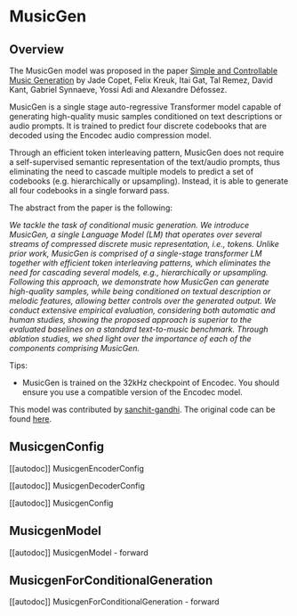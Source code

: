 <!--Copyright 2023 The HuggingFace Team. All rights reserved.

Licensed under the Apache License, Version 2.0 (the "License"); you may not use this file except in compliance with
the License. You may obtain a copy of the License at

http://www.apache.org/licenses/LICENSE-2.0

Unless required by applicable law or agreed to in writing, software distributed under the License is distributed on
an "AS IS" BASIS, WITHOUT WARRANTIES OR CONDITIONS OF ANY KIND, either express or implied. See the License for the
specific language governing permissions and limitations under the License.
-->

# MusicGen

## Overview

The MusicGen model was proposed in the paper [Simple and Controllable Music Generation](https://arxiv.org/abs/2306.05284)
by Jade Copet, Felix Kreuk, Itai Gat, Tal Remez, David Kant, Gabriel Synnaeve, Yossi Adi and Alexandre Défossez.

MusicGen is a single stage auto-regressive Transformer model capable of generating high-quality music samples conditioned
on text descriptions or audio prompts. It is trained to predict four discrete codebooks that are decoded using the Encodec
audio compression model.

Through an efficient token interleaving pattern, MusicGen does not require a self-supervised semantic representation of
the text/audio prompts, thus eliminating the need to cascade multiple models to predict a set of codebooks (e.g.
hierarchically or upsampling). Instead, it is able to generate all four codebooks in a single forward pass.

The abstract from the paper is the following:

*We tackle the task of conditional music generation. We introduce MusicGen, a single Language Model (LM) that operates
over several streams of compressed discrete music representation, i.e., tokens. Unlike prior work, MusicGen is comprised
of a single-stage transformer LM together with efficient token interleaving patterns, which eliminates the need for
cascading several models, e.g., hierarchically or upsampling. Following this approach, we demonstrate how MusicGen
can generate high-quality samples, while being conditioned on textual description or melodic features, allowing better
controls over the generated output. We conduct extensive empirical evaluation, considering both automatic and human
studies, showing the proposed approach is superior to the evaluated baselines on a standard text-to-music benchmark.
Through ablation studies, we shed light over the importance of each of the components comprising MusicGen.*

Tips:
* MusicGen is trained on the 32kHz checkpoint of Encodec. You should ensure you use a compatible version of the Encodec model.

This model was contributed by [sanchit-gandhi](https://huggingface.co/sanchit-gandhi). The original code can be found [here](https://github.com/facebookresearch/audiocraft).


## MusicgenConfig

[[autodoc]] MusicgenEncoderConfig

[[autodoc]] MusicgenDecoderConfig

[[autodoc]] MusicgenConfig

## MusicgenModel

[[autodoc]] MusicgenModel
    - forward

## MusicgenForConditionalGeneration

[[autodoc]] MusicgenForConditionalGeneration
    - forward
